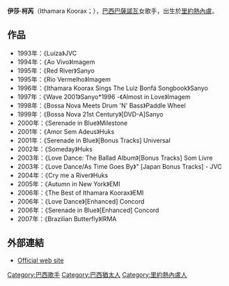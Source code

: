 {{BLP unsourced|time=2021-04-16T08:14:28+00:00}}
{{藝人
| 姓名     = 伊莎·柯芮
| 類型     = 女歌手
| 圖片     = 
| 圖片尺寸 = 
| 圖片簡介 = 
| 原名     = 
| 外文名   = 
| 外文     = 
| 羅馬拼音 = 
| 英文名   = Ithamara Koorax
| 其他藝名 = 
| 國籍     = {{BRA}}
| 民族     = 
| 出生日期 = {{birth date and age|1965|04|28}} 
| 出生地點 = {{BRA}}[[里約熱內盧|里約熱內盧]]
| 逝世日期 = 
| 逝世地點 = 
| 職業     = [[歌手|歌手]]
| 語言     = [[葡萄牙語|葡萄牙語]]
| 宗教信仰 = 
| 音樂類型 = [[巴薩諾瓦|巴薩諾瓦]]
| 演奏樂器 = 
| 活躍年代 = 1990年代－至今
| 唱片公司 = 
| 經紀公司 = 
| 網站     = [http://www.koorax.com Official web site]
}}

'''伊莎·柯芮'''（Ithamara Koorax；{{bd|1965年|4月28日|catIdx=I}}），[[巴西|巴西]][[巴薩諾瓦|巴薩諾瓦]]女歌手，出生於[[里約熱內盧|里約熱內盧]]。

==作品== 
*1993年：《Luíza》JVC
*1994年：《Ao Vivo》Imagem
*1995年：《Red River》Sanyo
*1995年：《Rio Vermelho》Imagem
*1996年：《Ithamara Koorax Sings The Luiz Bonfá Songbook》Sanyo
*1997年：《Wave 2001》Sanyo*1996 -《Almost in Love》Imagem
*1998年：《Bossa Nova Meets Drum 'N' Bass》Paddle Wheel
*1999年：《Bossa Nova 21st Century》[DVD-A]Sanyo
*2000年：《Serenade in Blue》Milestone
*2001年：《Amor Sem Adeus》Huks
*2001年：《Serenade in Blue》[Bonus Tracks] Universal
*2002年：《Someday》Huks
*2003年：《Love Dance: The Ballad Album》[Bonus Tracks] Som Livre
*2003年：《Love Dance/As Time Goes By》" [Japan Bonus Tracks] - JVC
*2004年：《Cry me a River》Huks
*2005年：《Autumn in New York》EMI
*2006年：《The Best of Ithamara Koorax》EMI
*2006年：《Love Dance》[Enhanced] Concord
*2006年：《Serenade in Blue》[Enhanced] Concord
*2007年：《Brazilian Butterfly》IRMA

==外部連結==
*[http://www.koorax.com Official web site] {{Wayback|url=http://www.koorax.com/ |date=20210210205203 }}

{{Authority control}}
{{singer-stub}}
{{DEFAULTSORT:Ithamara, Koorax}}
[[Category:巴西歌手|Category:巴西歌手]]
[[Category:巴西猶太人|Category:巴西猶太人]]
[[Category:里約熱內盧人|Category:里約熱內盧人]]